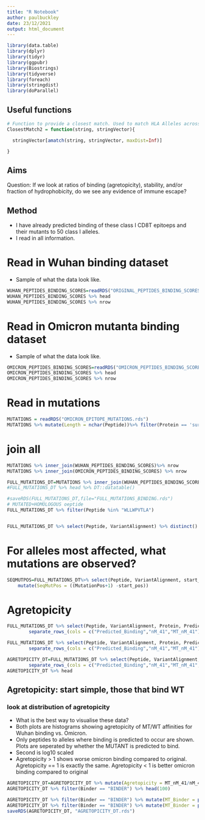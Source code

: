 ```yaml
---
title: "R Notebook"
author: paulbuckley
date: 23/12/2021
output: html_document
---
```



```r
library(data.table)
library(dplyr)
library(tidyr)
library(ggpubr)
library(Biostrings)
library(tidyverse)
library(foreach)
library(stringdist)
library(doParallel)

```

## Useful functions

```r

# Function to provide a closest match. Used to match HLA Alleles across mixed output styles.
ClosestMatch2 = function(string, stringVector){

  stringVector[amatch(string, stringVector, maxDist=Inf)]

}

```

## Aims
Question: If we look at ratios of binding (agretopicity), stability, and/or fraction of hydrophobicity, do we see any evidence of immune escape?

## Method
- I have already predicted binding of these class I CD8T epitoeps and their mutants to 50 class I alleles.
- I read in all information.


# Read in Wuhan binding dataset
- Sample of what the data look like.
```r

WUHAN_PEPTIDES_BINDING_SCORES=readRDS("ORIGINAL_PEPTIDES_BINDING_SCORES_V2.rds")
WUHAN_PEPTIDES_BINDING_SCORES %>% head
WUHAN_PEPTIDES_BINDING_SCORES %>% nrow


```



# Read in Omicron mutanta binding dataset
- Sample of what the data look like.
```r

OMICRON_PEPTIDES_BINDING_SCORES=readRDS("OMICRON_PEPTIDES_BINDING_SCORES_V2.rds")
OMICRON_PEPTIDES_BINDING_SCORES %>% head
OMICRON_PEPTIDES_BINDING_SCORES %>% nrow


```



# Read in mutations

```r
MUTATIONS = readRDS("OMICRON_EPITOPE_MUTATIONS.rds")
MUTATIONS %>% mutate(Length = nchar(Peptide))%>% filter(Protein == 'surface glycoprotein') %>% filter(Length== 9)%>% nrow

```


# join all

```r

MUTATIONS %>% inner_join(WUHAN_PEPTIDES_BINDING_SCORES)%>% nrow
MUTATIONS %>% inner_join(OMICRON_PEPTIDES_BINDING_SCORES) %>% nrow

FULL_MUTATIONS_DT=MUTATIONS %>% inner_join(WUHAN_PEPTIDES_BINDING_SCORES) %>% inner_join(OMICRON_PEPTIDES_BINDING_SCORES)
#FULL_MUTATIONS_DT %>% head %>% DT::datatable()

#saveRDS(FULL_MUTATIONS_DT,file="FULL_MUTATIONS_BINDING.rds")
# MUTATED+HOMOLOGOUS oeptide
FULL_MUTATIONS_DT %>% filter(Peptide %in% "WLLWPVTLA")


FULL_MUTATIONS_DT %>% select(Peptide, VariantAlignment) %>% distinct()


```




# For alleles most affected, what mutations are observed?

```r
SEQMUTPOS=FULL_MUTATIONS_DT%>% select(Peptide, VariantAlignment, start_pos,MutationPos)%>% separate_rows_(cols="MutationPos", sep=",")%>%mutate(MutationPos = as.numeric(MutationPos))%>%
    mutate(SeqMutPos = ((MutationPos+1) -start_pos))


```







# Agretopicity

```r

FULL_MUTATIONS_DT %>% select(Peptide, VariantAlignment, Protein, Predicted_Binding, nM_41, MT_nM_41,Binder,MT_Binder) %>%
        separate_rows_(cols = c("Predicted_Binding","nM_41","MT_nM_41"),sep=",") %>% head

FULL_MUTATIONS_DT %>% select(Peptide, VariantAlignment, Protein, Predicted_Binding, nM_41, MT_nM_41,Binder,MT_Binder) %>%
        separate_rows_(cols = c("Predicted_Binding","nM_41","MT_nM_41"),sep=",")  %>% select(Peptide, VariantAlignment, Predicted_Binding)%>% distinct()%>% group_by(Peptide, VariantAlignment) %>% dplyr::summarise(n=n())

AGRETOPICITY_DT=FULL_MUTATIONS_DT %>% select(Peptide, VariantAlignment, Protein, Predicted_Binding, nM_41, MT_nM_41,Binder,MT_Binder) %>%
        separate_rows_(cols = c("Predicted_Binding","nM_41","MT_nM_41","Binder","MT_Binder"),sep=",") %>% mutate(nM_41 = as.numeric(nM_41)) %>% mutate(MT_nM_41 = as.numeric(MT_nM_41))
AGRETOPICITY_DT %>% head


```

## Agretopicity: start simple, those that bind WT

### look at distribution of agretopicity
- What is the best way to visualise these data?
- Both plots are histograms showing agretopicity of MT/WT affinities for Wuhan binding vs. Omicron.
- Only peptides to alleles where binding is predicted to occur are shown. Plots are seperated by whether the MUTANT is predicted to bind.
- Second is log10 scaled
- Agretopicity > 1 shows worse omicron binding compared to original. Agretopicity == 1 is exactly the same. Agretopicity < 1 is better omicron binding compared to original

```r

AGRETOPICITY_DT=AGRETOPICITY_DT %>% mutate(Agretopicity = MT_nM_41/nM_41)
AGRETOPICITY_DT %>% filter(Binder == "BINDER") %>% head(100)

AGRETOPICITY_DT %>% filter(Binder == "BINDER") %>% mutate(MT_Binder = paste0("MT_",MT_Binder)) %>% gghistogram(x="Agretopicity",y="..count..",bins=10)+facet_grid(~MT_Binder,scales="free")
AGRETOPICITY_DT %>% filter(Binder == "BINDER") %>% mutate(MT_Binder = paste0("MT_",MT_Binder)) %>% gghistogram(x="Agretopicity",y="..count..",bins=10)+facet_grid(~MT_Binder,scales="free")+scale_x_log10()
saveRDS(AGRETOPICITY_DT, "AGRETOPICITY_DT.rds")
```
